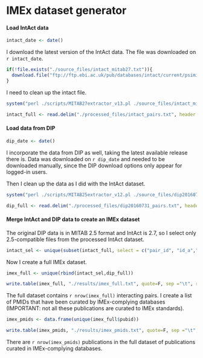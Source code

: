 IMEx dataset generator
========================================================

#### Load IntAct data

```r
intact_date <- date()
```

I download the latest version of the IntAct data. The file was downloaded on `r intact_date`. 

```r
if(!file.exists("./source_files/intact_mitab27.txt")){
  download.file("ftp://ftp.ebi.ac.uk/pub/databases/intact/current/psimitab/intact.txt", destfile = "./source_files/intact_mitab27.txt")
}
```

I need to clean up the intact file.

```r
system("perl ./scripts/MITAB27extractor_v13.pl ./source_files/intact_mitab27.txt ./processed_files/intact_pairs.txt")
```
```r
intact_full <- read.delim("./processed_files/intact_pairs.txt", header = T, sep = "\t", colClasses = "character")
```

#### Load data from DIP

```r
dip_date <- date()
```
I incorporate the data from DIP as well, taking the latest available release there is. Data was downloaded on `r dip_date` and needed to be downloaded manually, since the DIP download options only appear for logged-in users.  

Then I clean up the data as I did with the IntAct dataset. 

```r
system("perl ./scripts/MITAB25extractor_v12.pl ./source_files/dip20160731.txt ./processed_files/dip20160731_pairs.txt")
```
```r
dip_full <- read.delim("./processed_files/dip20160731_pairs.txt", header = T, sep = "\t", colClasses = "character")
```

#### Merge IntAct and DIP data to create an IMEx dataset

The original DIP data is in MITAB 2.5 format and IntAct is 2.7, so I select only 2.5-compatible files from the processed IntAct dataset. 

```r
intact_sel <- unique(subset(intact_full, select = c("pair_id", "id_a","id_b","pair_id_clean","id_a_clean","id_b_clean","taxid_a","taxid_b","pubid")))
```

Now I create a full IMEx dataset. 

```r
imex_full <- unique(rbind(intact_sel,dip_full))

write.table(imex_full, "./results/imex_full.txt", quote=F, sep ="\t", row.names = F, col.names = T)
```

The full dataset contains `r nrow(imex_full)` interacting pairs. I create a list of PMIDs that have been curated by IMEx-complying databases (IMPORTANT: not all these publications are curated to IMEx standards). 

```r
imex_pmids <- data.frame(unique(imex_full$pubid))

write.table(imex_pmids, "./results/imex_pmids.txt", quote=F, sep ="\t", row.names = F, col.names = T)
```

There are `r nrow(imex_pmids)` publications in the full dataset of publications curated in IMEx-complying databases. 
